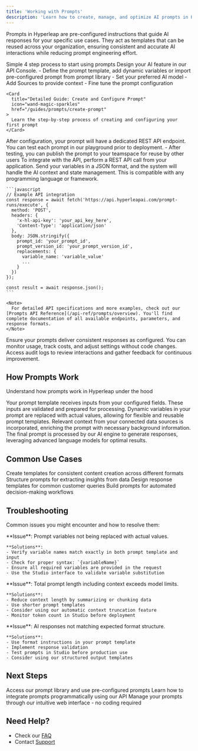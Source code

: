 ```yaml
---
title: 'Working with Prompts'
description: 'Learn how to create, manage, and optimize AI prompts in Hyperleap'
---
```


Prompts in Hyperleap are pre-configured instructions that guide AI responses for your specific use cases. They act as templates that can be reused across your organization, ensuring consistent and accurate AI interactions while reducing prompt engineering effort.


Simple 4 step process to start using prompts
<Steps>
  <Step title="Create and Configure">
    Design your AI feature in our API Console.
    - Define the prompt template, add dynamic variables or import pre-configured prompt from prompt library
    - Set your preferred AI model
    - Add Sources to provide context
    - Fine tune the prompt configuration

    <Card
      title="Detailed Guide: Create and Configure Prompt"
      icon="wand-magic-sparkles"
      href="/guides/prompts/create-prompt"
    >
      Learn the step-by-step process of creating and configuring your first prompt
    </Card>
  </Step>

  <Step title="Save and Test">
    After configuration, your prompt will have a dedicated REST API endpoint. You can test each prompt in our playground prior to deployment.
    - After testing, you can publish the prompt to your teamspace for reuse by other users

  </Step>

  <Step title="Integrate via API">
    To integrate with the API, perform a REST API call from your application. Send your variables in a JSON format, and the system will handle the AI context and state management. This is compatible with any programming language or framework.

    ```javascript
    // Example API integration
    const response = await fetch('https://api.hyperleapai.com/prompt-runs/execute', {
      method: 'POST',
      headers: {
        'x-hl-api-key': 'your_api_key_here',
        'Content-Type': 'application/json'
      },
      body: JSON.stringify({
        prompt_id: 'your_prompt_id',
        prompt_version_id: 'your_prompt_version_id',
        replacements: {
          variable_name: 'variable_value'
          ...
        }
      })
    });

    const result = await response.json();
    ```

    <Note>
      For detailed API specifications and more examples, check out our [Prompts API Reference](/api-ref/prompts/overview). You'll find complete documentation of all available endpoints, parameters, and response formats.
    </Note>
  </Step>

  <Step title="Deploy and Monitor">
    Ensure your prompts deliver consistent responses as configured. You can monitor usage, track costs, and adjust settings without code changes. Access audit logs to review interactions and gather feedback for continuous improvement.
  </Step>
</Steps>

## How Prompts Work
Understand how prompts work in Hyperleap under the hood

<CardGroup cols={2}>
  <Card title="Input Processing" icon="inbox-in">
    Your prompt template receives inputs from your configured fields. These inputs are validated and prepared for processing.
  </Card>

  <Card title="Variable Substitution" icon="arrows-rotate">
    Dynamic variables in your prompt are replaced with actual values, allowing for flexible and reusable prompt templates.
  </Card>

  <Card title="Context Integration" icon="database">
    Relevant context from your connected data sources is incorporated, enriching the prompt with necessary background information.
  </Card>

  <Card title="AI Processing" icon="microchip">
    The final prompt is processed by our AI engine to generate responses, leveraging advanced language models for optimal results.
  </Card>
</CardGroup>

## Common Use Cases

<CardGroup cols={2}>
  <Card title="Content Generation">
    Create templates for consistent content creation across different formats
  </Card>
  <Card title="Data Analysis">
    Structure prompts for extracting insights from data
  </Card>
  <Card title="Customer Support">
    Design response templates for common customer queries
  </Card>
  <Card title="Process Automation">
    Build prompts for automated decision-making workflows
  </Card>
</CardGroup>

## Troubleshooting
Common issues you might encounter and how to resolve them:

<AccordionGroup>
  <Accordion title="Variable Substitution Errors">
    **Issue**: Prompt variables not being replaced with actual values.
    
    **Solutions**:
    - Verify variable names match exactly in both prompt template and input
    - Check for proper syntax: `{variableName}`
    - Ensure all required variables are provided in the request
    - Use the Studio interface to validate variable substitution
  </Accordion>

  <Accordion title="Context Length Exceeded">
    **Issue**: Total prompt length including context exceeds model limits.
    
    **Solutions**:
    - Reduce context length by summarizing or chunking data
    - Use shorter prompt templates
    - Consider using our automatic context truncation feature
    - Monitor token count in Studio before deployment
  </Accordion>

  <Accordion title="Response Format Mismatch">
    **Issue**: AI responses not matching expected format structure.
    
    **Solutions**:
    - Use format instructions in your prompt template
    - Implement response validation
    - Test prompts in Studio before production use
    - Consider using our structured output templates
  </Accordion>
</AccordionGroup>

## Next Steps

<CardGroup cols={3}>
  <Card
    title="Prompt Library"
    icon="wand-magic-sparkles"
    href="https://studio.hyperleapai.com/prompt-library"
  >
    Access our prompt library and use pre-configured prompts
  </Card>
  <Card
    title="API Reference"
    icon="code"
    href="/api-ref/prompts/overview"
  >
    Learn how to integrate prompts programmatically using our API
  </Card>
 <Card
    title="Hyperleap Studio"
    icon="browser"
    href="https://studio.hyperleapai.com"
  >
    Manage your prompts through our intuitive web interface - no coding required
  </Card> 
</CardGroup>

## Need Help?

- Check our [FAQ](/guides/faq)
- Contact [Support](mailto:support@hyperleap.ai)
